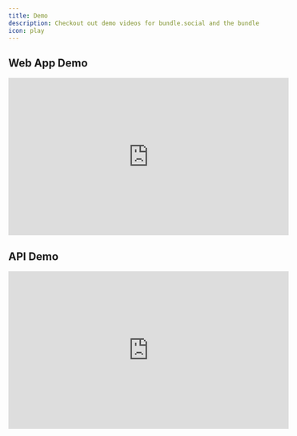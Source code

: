```yaml
---
title: Demo
description: Checkout out demo videos for bundle.social and the bundle.social API.
icon: play
---
```


## Web App Demo
<iframe 
  width="560" 
  height="315" 
  src="https://www.youtube.com/embed/n6lPnzaY2d4?si=eMRh2UfIGSEZHX4L" 
  title="bundle.social Demo" 
  frameborder="0" 
  allow="accelerometer; autoplay; clipboard-write; encrypted-media; gyroscope; picture-in-picture; web-share" 
  referrerpolicy="strict-origin-when-cross-origin" 
  allowfullscreen
></iframe>


## API Demo
<iframe 
  width="560" 
  height="315" 
  src="https://www.youtube.com/embed/HmzwQAy5wQM?si=GDx6qsJMss5F3XR1" 
  title="bundle.social API Demo" 
  frameborder="0" 
  allow="accelerometer; autoplay; clipboard-write; encrypted-media; gyroscope; picture-in-picture; web-share" 
  referrerpolicy="strict-origin-when-cross-origin" 
  allowfullscreen
></iframe>
